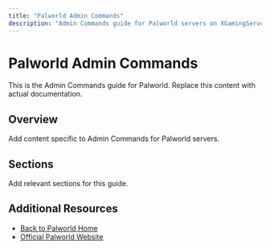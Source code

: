 ```yaml
---
title: "Palworld Admin Commands"
description: "Admin Commands guide for Palworld servers on XGamingServer"
---
```


# Palworld Admin Commands

This is the Admin Commands guide for Palworld. Replace this content with actual documentation.

## Overview

Add content specific to Admin Commands for Palworld servers.

## Sections

Add relevant sections for this guide.

## Additional Resources

- [Back to Palworld Home](./index)
- [Official Palworld Website](https://example.com)
